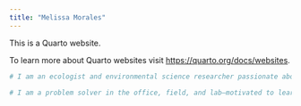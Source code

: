 ```yaml
---
title: "Melissa Morales"
---
```


This is a Quarto website.

To learn more about Quarto websites visit <https://quarto.org/docs/websites>.

```r
# I am an ecologist and environmental science researcher passionate about investigating ecological systems through field-based research, data-driven analysis, and scientific writing. My work spans pollinator ecology, insect biology, and environmental data science, with experience leading international field crews, conducting ecological surveys in U.S. national parks, and developing innovative sampling and analysis methods. I bring practical expertise in transects, flora and fauna identification, soil analysis, and limnology assessments, along with strong skills in grant and permit writing. I have contributed to peer-reviewed publications and technical reports that advance our understanding of species interactions, community dynamics, and ecosystem change.

# I am a problem solver in the office, field, and lab—motivated to learn quickly, adapt to challenges, and apply my skills in diverse ecological contexts. I’m looking to connect with researchers and collaborators dedicated to rigorous ecological fieldwork, cross-disciplinary research, and the clear communication of science through writing and publication.
```


